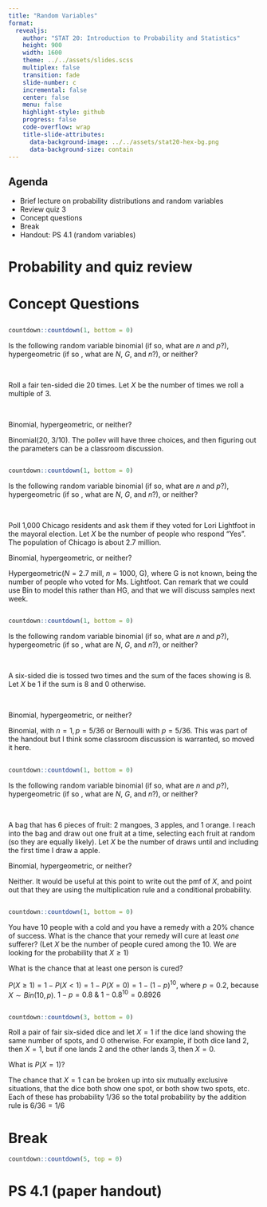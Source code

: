 ```yaml
---
title: "Random Variables"
format:
  revealjs:
    author: "STAT 20: Introduction to Probability and Statistics"
    height: 900
    width: 1600
    theme: ../../assets/slides.scss
    multiplex: false
    transition: fade
    slide-number: c
    incremental: false
    center: false
    menu: false
    highlight-style: github
    progress: false
    code-overflow: wrap
    title-slide-attributes:
      data-background-image: ../../assets/stat20-hex-bg.png
      data-background-size: contain
---
```


## Agenda

- Brief lecture on probability distributions and random variables
- Review quiz 3
- Concept questions
- Break
- Handout: PS 4.1 (random variables)


# Probability and quiz review


# Concept Questions



##

```r
countdown::countdown(1, bottom = 0)
```

Is the following random variable binomial (if so, what are $n$ and $p$?), hypergeometric (if so , what are $N$, $G$, and $n$?), or neither?

\

Roll a fair ten-sided die 20 times. Let $X$ be the number of times we roll a multiple of 3.

\

:::{.poll}
Binomial, hypergeometric, or neither? 
:::

:::{.notes}
Binomial(20, 3/10). The pollev will have three choices, and then figuring out the parameters can be a classroom discussion.
:::

##

```r
countdown::countdown(1, bottom = 0)
```

Is the following random variable binomial (if so, what are $n$ and $p$?), hypergeometric (if so , what are $N$, $G$, and $n$?), or neither?

\


Poll 1,000 Chicago residents and ask them if they voted for Lori Lightfoot in the mayoral election. Let $X$ be the number of people who respond "Yes". The population of Chicago is about 2.7 million. 


:::{.poll}
Binomial, hypergeometric, or neither? 
:::

:::{.notes}
Hypergeometric($N = 2.7$ mill,  $n = 1000$, G), where G is not known, being the number of people who voted for Ms. Lightfoot. Can remark that we could use Bin to model this rather than HG, and that we will discuss samples next week.
:::

##


```r
countdown::countdown(1, bottom = 0)
```

Is the following random variable binomial (if so, what are $n$ and $p$?), hypergeometric (if so , what are $N$, $G$, and $n$?), or neither?

\

A six-sided die is tossed two times and the sum of the faces showing is $8$. Let $X$ be 1 if the sum is $8$ and $0$ otherwise.

\


:::{.poll}
Binomial, hypergeometric, or neither? 
:::


:::{.notes}
Binomial, with $n = 1, p = 5/36$ or Bernoulli with $p = 5/36$. This was part of the handout but I think some classroom discussion is warranted, so moved it here.
:::


##


```r
countdown::countdown(1, bottom = 0)
```

Is the following random variable binomial (if so, what are $n$ and $p$?), hypergeometric (if so , what are $N$, $G$, and $n$?), or neither?

\


A bag that has 6 pieces of fruit: 2 mangoes, 3 apples, and 1 orange. I reach into the bag and draw out one fruit at a time, selecting each fruit at random (so they are equally likely). Let $X$ be the number of draws until and including the first time I draw a apple. 


:::{.poll}
Binomial, hypergeometric, or neither? 
:::



:::{.notes}
Neither. It would be useful at this point to write out the pmf of $X$, and point out that they are using the multiplication rule and a conditional probability.
:::

## 

```r
countdown::countdown(1, bottom = 0)
```

You have $10$ people with a cold and you have a remedy with a $20\%$ chance of success. What is the chance that your remedy will cure at least *one* sufferer? (Let $X$ be the number of people cured among the 10. We are looking for the probability that $X \ge 1$)


:::{.poll}
What is the chance that at least one person is cured?
:::

:::{.notes}
$P(X \ge 1) = 1 - P(X < 1) = 1 - P(X = 0) = 1 - (1-p)^{10}$, where $p = 0.2$, because $X \sim Bin(10, p)$. $1-p = 0.8 \: \& \: 1-0.8^{10} = 0.8926$
:::



## 

```r
countdown::countdown(3, bottom = 0)
```

Roll a pair of fair six-sided dice and let $X = 1$ if the dice land showing the same number of spots, and $0$ otherwise. For example, if both dice land $2$, then $X = 1$, but if one lands $2$ and the other lands $3$, then $X = 0$. 

:::{.poll}
What is $P(X=1)$? 
:::



:::{.notes}
The chance that $X = 1$ can be broken up into six mutually exclusive situations, that the dice both show one spot, or both show two spots, etc. Each of these has probability $1/36$ so the total probability by the addition rule is $6/36 = 1/6$
:::

# Break 

```r
countdown::countdown(5, top = 0)
```

# PS 4.1 (paper handout) 

